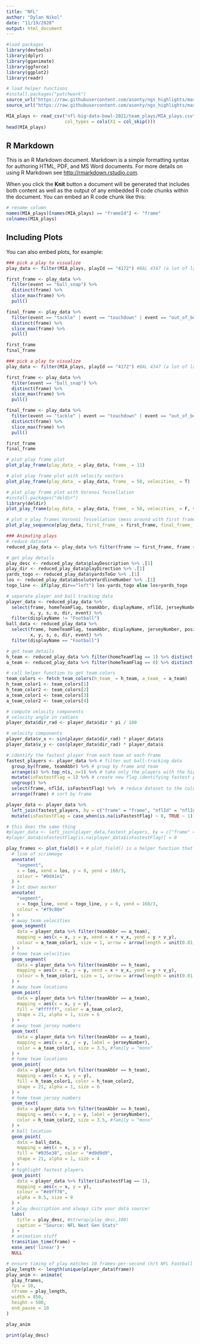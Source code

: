 ```yaml
---
title: "NFL"
author: "Dylan Nikol"
date: "11/19/2020"
output: html_document
---
```


```r
#load packages
library(devtools)
library(dplyr)
library(gganimate)
library(ggforce)
library(ggplot2)
library(readr)

# load helper functions
#install.packages("patchwork")
source_url("https://raw.githubusercontent.com/asonty/ngs_highlights/master/utils/scripts/data_utils.R")
source_url("https://raw.githubusercontent.com/asonty/ngs_highlights/master/utils/scripts/plot_utils.R")

MIA_plays <- read_csv("nfl-big-data-bowl-2021/team_plays/MIA_plays.csv", 
                      col_types = cols(X1 = col_skip()))
head(MIA_plays)
```

## R Markdown

This is an R Markdown document. Markdown is a simple formatting syntax for authoring HTML, PDF, and MS Word documents. For more details on using R Markdown see <http://rmarkdown.rstudio.com>.

When you click the **Knit** button a document will be generated that includes both content as well as the output of any embedded R code chunks within the document. You can embed an R code chunk like this:

```r
# rename column
names(MIA_plays)[names(MIA_plays) == "frameId"] <- "frame"
colnames(MIA_plays)
```

## Including Plots

You can also embed plots, for example:

```r
### pick a play to visualize
play_data <- filter(MIA_plays, playId == "4172") #BAL 4347 (a lot of laterals)

first_frame <- play_data %>%
  filter(event == "ball_snap") %>% 
  distinct(frame) %>% 
  slice_max(frame) %>% 
  pull()

final_frame <- play_data %>% 
  filter(event == "tackle" | event == "touchdown" | event == "out_of_bounds") %>% 
  distinct(frame) %>% 
  slice_max(frame) %>% 
  pull()

first_frame
final_frame
```
```r
### pick a play to visualize
play_data <- filter(MIA_plays, playId == "4172") #BAL 4347 (a lot of laterals)

first_frame <- play_data %>%
  filter(event == "ball_snap") %>% 
  distinct(frame) %>% 
  slice_max(frame) %>% 
  pull()

final_frame <- play_data %>% 
  filter(event == "tackle" | event == "touchdown" | event == "out_of_bounds") %>% 
  distinct(frame) %>% 
  slice_max(frame) %>% 
  pull()

first_frame
final_frame

```


```r
# plot play frame plot
plot_play_frame(play_data_ = play_data, frame_ = 11)
```

```r
# plot play frame plot with velocity vectors
plot_play_frame(play_data_ = play_data, frame_ = 50, velocities_ = T)
```

```r
# plot play frame plot with Voronoi Tessellation
#install.packages("deldir")
library(deldir)
plot_play_frame(play_data_ = play_data, frame_ = 50, velocities_ = F, voronoi_ = T)

```


```r
# plot n play frames Voronoi Tessellation (mess around with first frame to get to work)
plot_play_sequence(play_data, first_frame_ = first_frame, final_frame_ = final_frame, n_ = 3, velocities_ = T, voronoi_ = T)
```


```r
### Animating plays
# reduce dataset
reduced_play_data <- play_data %>% filter(frame >= first_frame, frame <= final_frame+10)

# get play details
play_desc <- reduced_play_data$playDescription %>% .[1]
play_dir <- reduced_play_data$playDirection %>% .[1]
yards_togo <- reduced_play_data$yardsToGo %>% .[1]
los <- reduced_play_data$absoluteYardlineNumber %>% .[1]
togo_line <- if(play_dir=="left") los-yards_togo else los+yards_togo

# separate player and ball tracking data
player_data <- reduced_play_data %>% 
  select(frame, homeTeamFlag, teamAbbr, displayName, nflId, jerseyNumber, position, positionGroup,
         x, y, s, o, dir, event) %>% 
  filter(displayName != "Football")
ball_data <- reduced_play_data %>% 
  select(frame, homeTeamFlag, teamAbbr, displayName, jerseyNumber, position, positionGroup,
         x, y, s, o, dir, event) %>% 
  filter(displayName == "Football")

# get team details
h_team <- reduced_play_data %>% filter(homeTeamFlag == 1) %>% distinct(teamAbbr) %>% pull()
a_team <- reduced_play_data %>% filter(homeTeamFlag == 0) %>% distinct(teamAbbr) %>% pull()

# call helper function to get team colors
team_colors <- fetch_team_colors(h_team_ = h_team, a_team_ = a_team)
h_team_color1 <- team_colors[1]
h_team_color2 <- team_colors[2]
a_team_color1 <- team_colors[3]
a_team_color2 <- team_colors[4]

# compute velocity components
# velocity angle in radians
player_data$dir_rad <- player_data$dir * pi / 180

# velocity components
player_data$v_x <- sin(player_data$dir_rad) * player_data$s
player_data$v_y <- cos(player_data$dir_rad) * player_data$s

# identify the fastest player from each team at each frame
fastest_players <- player_data %>% # filter out ball-tracking data
  group_by(frame, teamAbbr) %>% # group by frame and team
  arrange(s) %>% top_n(s, n=1) %>% # take only the players with the highest speed on each team at every frame
  mutate(isFastestFlag = 1) %>% # create new flag identifying fastest players
  ungroup() %>% 
  select(frame, nflId, isFastestFlag) %>%  # reduce dataset to the columns needed for joining and the new flag
  arrange(frame) # sort by frame

player_data <- player_data %>% 
  left_join(fastest_players, by = c("frame" = "frame", "nflId" = "nflId")) %>% # join on frame and nf;Id
  mutate(isFastestFlag = case_when(is.na(isFastestFlag) ~ 0, TRUE ~ 1)) # replace NA values for isFastestFlag with 0

# this does the same thing
#player_data <- left_join(player_data,fastest_players, by = c("frame" = "frame", "nflId" = "nflId"))
#player_data$isFastestFlag[is.na(player_data$isFastestFlag)] = 0

play_frames <- plot_field() + # plot_field() is a helper function that returns a ggplot2 object of an NFL field
  # line of scrimmage
  annotate(
    "segment",
    x = los, xend = los, y = 0, yend = 160/3,
    colour = "#0d41e1"
  ) +
  # 1st down marker
  annotate(
    "segment",
    x = togo_line, xend = togo_line, y = 0, yend = 160/3,
    colour = "#f9c80e"
  ) +
  # away team velocities
  geom_segment(
    data = player_data %>% filter(teamAbbr == a_team),
    mapping = aes(x = x, y = y, xend = x + v_x, yend = y + v_y),
    colour = a_team_color1, size = 1, arrow = arrow(length = unit(0.01, "npc"))
  ) + 
  # home team velocities
  geom_segment(
    data = player_data %>% filter(teamAbbr == h_team),
    mapping = aes(x = x, y = y, xend = x + v_x, yend = y + v_y),
    colour = h_team_color1, size = 1, arrow = arrow(length = unit(0.01, "npc"))
  ) +
  # away team locations
  geom_point(
    data = player_data %>% filter(teamAbbr == a_team),
    mapping = aes(x = x, y = y),
    fill = "#ffffff", color = a_team_color2,
    shape = 21, alpha = 1, size = 6
  ) +
  # away team jersey numbers
  geom_text(
    data = player_data %>% filter(teamAbbr == a_team),
    mapping = aes(x = x, y = y, label = jerseyNumber),
    color = a_team_color1, size = 3.5, #family = "mono"
  ) +
  # home team locations
  geom_point(
    data = player_data %>% filter(teamAbbr == h_team),
    mapping = aes(x = x, y = y),
    fill = h_team_color1, color = h_team_color2,
    shape = 21, alpha = 1, size = 6
  ) +
  # home team jersey numbers
  geom_text(
    data = player_data %>% filter(teamAbbr == h_team),
    mapping = aes(x = x, y = y, label = jerseyNumber),
    color = h_team_color2, size = 3.5, #family = "mono"
  ) +
  # ball location
  geom_point(
    data = ball_data,
    mapping = aes(x = x, y = y),
    fill = "#935e38", color = "#d9d9d9",
    shape = 21, alpha = 1, size = 4
  ) +
  # highlight fastest players
  geom_point(
    data = player_data %>% filter(isFastestFlag == 1),
    mapping = aes(x = x, y = y),
    colour = "#e9ff70",
    alpha = 0.5, size = 8
  ) +
  # play description and always cite your data source!
  labs(
    title = play_desc, #strwrap(play_desc,100)
    caption = "Source: NFL Next Gen Stats"
  ) + 
  # animation stuff
  transition_time(frame) +
  ease_aes('linear') +
  NULL

# ensure timing of play matches 10 frames-per-second (h/t NFL Football Ops)
play_length <- length(unique(player_data$frame))
play_anim <- animate(
  play_frames,
  fps = 10, 
  nframe = play_length,
  width = 850,
  height = 500,
  end_pause = 10
)

play_anim
```


```r
print(play_desc)
```






